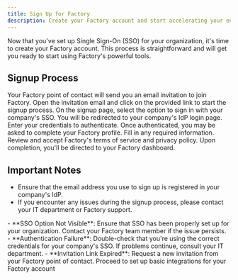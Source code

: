 ```yaml
---
title: Sign Up for Factory
description: Create your Factory account and start accelerating your engineering velocity
---
```


Now that you've set up Single Sign-On (SSO) for your organization, it's time to create your Factory account. This process is straightforward and will get you ready to start using Factory's powerful tools.

## Signup Process

<Steps>
  <Step title="Receive Invitation">
    Your Factory point of contact will send you an email invitation to join Factory.
  </Step>
  <Step title="Click Invitation Link">
    Open the invitation email and click on the provided link to start the signup process.
  </Step>
  <Step title="Choose SSO">
    On the signup page, select the option to sign in with your company's SSO.
  </Step>
  <Step title="Authenticate">
    You will be redirected to your company's IdP login page. Enter your credentials to authenticate.
  </Step>
  <Step title="Complete Profile">
    Once authenticated, you may be asked to complete your Factory profile. Fill in any required information.
  </Step>
  <Step title="Accept Terms">
    Review and accept Factory's terms of service and privacy policy.
  </Step>
  <Step title="Access Dashboard">
    Upon completion, you'll be directed to your Factory dashboard.
  </Step>
</Steps>

## Important Notes

- Ensure that the email address you use to sign up is registered in your company's IdP.
- If you encounter any issues during the signup process, please contact your IT department or Factory support.

<Accordion title="Troubleshooting Common Issues">
  - **SSO Option Not Visible**: Ensure that SSO has been properly set up for your organization. Contact your Factory team member if the issue persists.
  - **Authentication Failure**: Double-check that you're using the correct credentials for your company's SSO. If problems continue, consult your IT department.
  - **Invitation Link Expired**: Request a new invitation from your Factory point of contact.
</Accordion>

<Card title="Next Step: Basic Integrations" icon="puzzle-piece" href="/onboarding/creating-your-factory/basic-integrations">
  Proceed to set up basic integrations for your Factory account
</Card>
